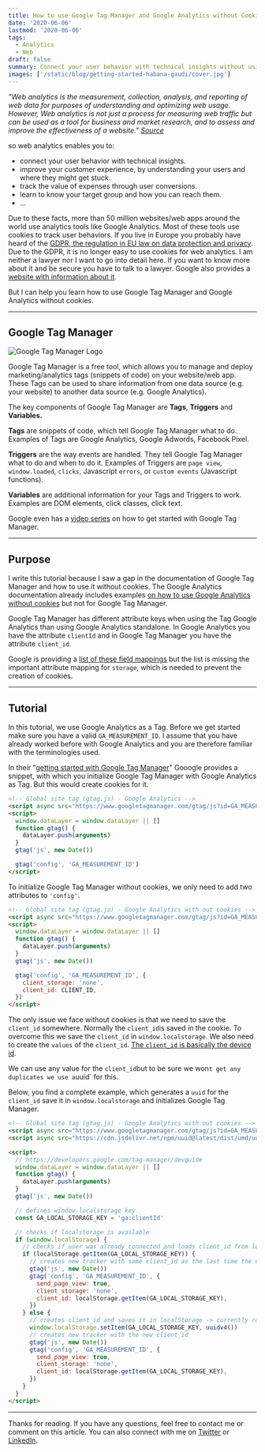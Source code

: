 ```yaml
---
title: How to use Google Tag Manager and Google Analytics without Cookies
date: '2020-06-06'
lastmod: '2020-06-06'
tags:
  - Analytics
  - Web
draft: false
summary: Connect your user behavior with technical insights without using cookies to improve your customer experience.
images: ['/static/blog/getting-started-habana-gaudi/cover.jpg']
---
```


_"Web analytics is the measurement, collection, analysis, and reporting of web data for purposes of understanding and
optimizing web usage. However, Web analytics is not just a process for measuring web traffic but can be used as a tool
for business and market research, and to assess and improve the effectiveness of a website."
[Source](https://en.wikipedia.org/wiki/Web_analytics)_

so web analytics enables you to:

- connect your user behavior with technical insights.
- improve your customer experience, by understanding your users and where they might get stuck.
- track the value of expenses through user conversions.
- learn to know your target group and how you can reach them.
- ...

Due to these facts, more than 50 million websites/web apps around the world use analytics tools like Google Analytics.
Most of these tools use cookies to track user behaviors. If you live in Europe you probably have heard of the
[GDPR, the regulation in EU law on data protection and privacy](https://en.wikipedia.org/wiki/General_Data_Protection_Regulation).
Due to the GDPR, it is no longer easy to use cookies for web analytics. I am neither a lawyer nor I want to go into
detail here. If you want to know more about it and be secure you have to talk to a lawyer. Google also provides a
[website with information about it](https://privacy.google.com/businesses/compliance/).

But I can help you learn how to use Google Tag Manager and Google Analytics without cookies.

---

## Google Tag Manager

![Google Tag Manager Logo](/static/blog/how-to-use-google-tag-manager-and-google-analytics-without-cookies/GTM.png)

Google Tag Manager is a free tool, which allows you to manage and deploy marketing/analytics tags (snippets of code) on
your website/web app. These Tags can be used to share information from one data source (e.g. your website) to another
data source (e.g. Google Analytics).

The key components of Google Tag Manager are **Tags**, **Triggers** and **Variables.**

**Tags** are snippets of code, which tell Google Tag Manager what to do. Examples of Tags are Google Analytics, Google
Adwords, Facebook Pixel.

**Triggers** are the way events are handled. They tell Google Tag Manager what to do and when to do it. Examples of
Triggers are `page view`, `window.loaded`, `clicks`, Javascript `errors`, or `custom events` (Javascript functions).

**Variables** are additional information for your Tags and Triggers to work. Examples are DOM elements, click classes,
click text.

Google even has a [video series](https://www.youtube.com/watch?v=9A-i7EWXzjs) on how to get started with Google Tag
Manager.

---

## Purpose

I write this tutorial because I saw a gap in the documentation of Google Tag Manager and how to use it without cookies.
The Google Analytics documentation already includes examples
[on how to use Google Analytics without cookies](https://developers.google.com/analytics/devguides/collection/analyticsjs/cookies-user-id#using_localstorage_to_store_the_client_id)
but not for Google Tag Manager.

Google Tag Manager has different attribute keys when using the Tag Google Analytics than using Google Analytics
standalone. In Google Analytics you have the attribute `clientId` and in Google Tag Manager you have the attribute
`client_id`.

Google is providing a
[list of these field mappings](https://developers.google.com/analytics/devguides/collection/gtagjs/migration) but the
list is missing the important attribute mapping for `storage`, which is needed to prevent the creation of cookies.

---

## Tutorial

In this tutorial, we use Google Analytics as a Tag. Before we get started make sure you have a valid
`GA_MEASUREMENT_ID`. I assume that you have already worked before with Google Analytics and you are therefore familiar
with the terminologies used.

In their
"[getting started with Google Tag Manager](https://developers.google.com/analytics/devguides/collection/gtagjs)" Gooogle
provides a snippet, with which you initialize Google Tag Manager with Google Analytics as Tag. But this would create
cookies for it.

```html
<!-- Global site tag (gtag.js) - Google Analytics -->
<script async src="https://www.googletagmanager.com/gtag/js?id=GA_MEASUREMENT_ID"></script>
<script>
  window.dataLayer = window.dataLayer || []
  function gtag() {
    dataLayer.push(arguments)
  }
  gtag('js', new Date())

  gtag('config', 'GA_MEASUREMENT_ID')
</script>
```

To initialize Google Tag Manager without cookies, we only need to add two attributes to `'config'`.

```html
<!-- Global site tag (gtag.js) - Google Analytics with out cookies -->
<script async src="https://www.googletagmanager.com/gtag/js?id=GA_MEASUREMENT_ID"></script>
<script>
  window.dataLayer = window.dataLayer || []
  function gtag() {
    dataLayer.push(arguments)
  }
  gtag('js', new Date())

  gtag('config', 'GA_MEASUREMENT_ID', {
    client_storage: 'none',
    client_id: CLIENT_ID,
  })
</script>
```

The only issue we face without cookies is that we need to save the `client_id` somewhere. Normally the `client_id`is
saved in the cookie. To overcome this we save the `client_id` in `window.localstorage`. We also need to create the
`values` of the `client_id`.
[The `client_id` is basically the device id](https://support.google.com/analytics/answer/6205850?hl=en).

We can use any value for the `client_id`but to be sure we won`t get any duplicates we use a`uuid` for this.

Below, you find a complete example, which generates a `uuid` for the `client_id` save it in `window.localstorage` and
initializes Google Tag Manager.

```html
<!-- Global site tag (gtag.js) - Google Analytics with out cookies -->
<script async src="https://www.googletagmanager.com/gtag/js?id=GA_MEASUREMENT_ID"></script>
<script async src="https://cdn.jsdelivr.net/npm/uuid@latest/dist/umd/uuidv4.min.js"></script>

<script>
  // https://developers.google.com/tag-manager/devguide
  window.dataLayer = window.dataLayer || []
  function gtag() {
    dataLayer.push(arguments)
  }
  gtag('js', new Date())

  // defines window.localstorage key
  const GA_LOCAL_STORAGE_KEY = 'ga:clientId'

  // checks if localstorage is available
  if (window.localStorage) {
    // checks if user was already connected and loads client_id from localstorage
    if (localStorage.getItem(GA_LOCAL_STORAGE_KEY)) {
      // creates new tracker with same client_id as the last time the user visited
      gtag('js', new Date())
      gtag('config', 'GA_MEASUREMENT_ID', {
        send_page_view: true,
        client_storage: 'none',
        client_id: localStorage.getItem(GA_LOCAL_STORAGE_KEY),
      })
    } else {
      // creates client_id and saves it in localStorage -> currently random number better would be a uuid
      window.localStorage.setItem(GA_LOCAL_STORAGE_KEY, uuidv4())
      // creates new tracker with the new client_id
      gtag('js', new Date())
      gtag('config', 'GA_MEASUREMENT_ID', {
        send_page_view: true,
        client_storage: 'none',
        client_id: localStorage.getItem(GA_LOCAL_STORAGE_KEY),
      })
    }
  }
</script>
```

---

Thanks for reading. If you have any questions, feel free to contact me or comment on this article. You can also connect
with me on [Twitter](https://twitter.com/_philschmid) or
[LinkedIn](https://www.linkedin.com/in/philipp-schmid-a6a2bb196/).
